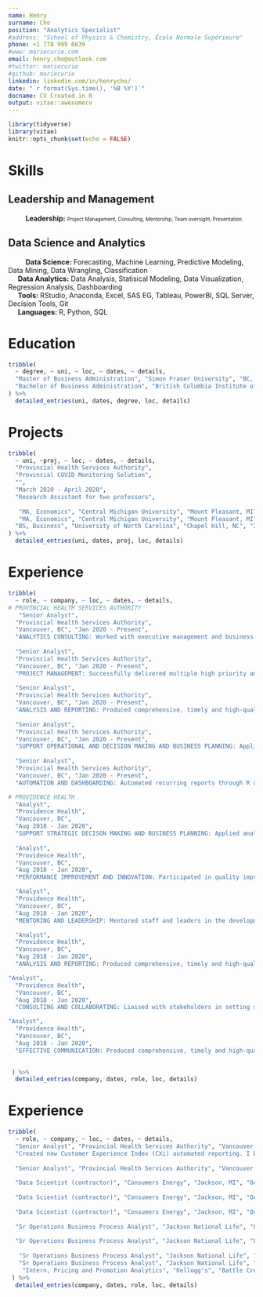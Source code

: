 ```yaml
---
name: Henry
surname: Cho
position: "Analytics Specialist"
#address: "School of Physics & Chemistry, École Normale Supérieure"
phone: +1 778 999 6639
#www: mariecurie.com
email: henry.cho@outlook.com
#twitter: mariecurie
#github: mariecurie
linkedin: linkedin.com/in/henrycho/
date: "`r format(Sys.time(), '%B %Y')`"
docname: CV Created in R
output: vitae::awesomecv
---
```



```r
library(tidyverse)
library(vitae)
knitr::opts_chunk$set(echo = FALSE)
```


# Skills  

## Leadership and Management  
|          **Leadership:** <font size = "1"> Project Management, Consulting, Mentorship, Team oversight, Presentation </font>  

## Data Science and Analytics  
|          **Data Science:** Forecasting, Machine Learning, Predictive Modeling, Data Mining, Data Wrangling, Classification  
|      **Data Analytics:** Data Analysis, Statisical Modeling, Data Visualization, Regression Analysis, Dashboarding  
|      **Tools:** RStudio, Anaconda, Excel, SAS EG, Tableau, PowerBI, SQL Server, Decision Tools, Git  
|      **Languages:** R, Python, SQL

<!--

## Data Science
* Forecasting, machine learning, data wrangling, process automation, Discrete Event Simulation, regression analysis, data quality enhancement, data visualization, classification, text mining

## Leadership

* Former non-profit board member and president, presenting information to mid-size audience, mentorship of peers, explaining technical material to non-technical audience and management, oversight of interns, change management

-->

# Education
```r
tribble(
  ~ degree, ~ uni, ~ loc, ~ dates, ~ details,
  "Master of Business Administration", "Simon Fraser University", "BC, Canada", "2021", "Estimated Completion in December 2021",
  "Bachelor of Business Administration", "British Columbia Institute of Technology", "BC, Canada", "2014", "Minor in Marketing Management & Entrepeneurship"
) %>% 
  detailed_entries(uni, dates, degree, loc, details)
```

# Projects
```r
tribble(
  ~ uni, ~proj, ~ loc, ~ dates, ~ details,
  "Provincial Health Services Authority",
  "Provincial COVID Monitoring Solution",
  "", 
  "March 2020 - April 2020",
  "Research Assistant for two professors",
  
   "MA, Economics", "Central Michigan University", "Mount Pleasant, MI", "2010 - 2012","Taught undergraduate Microeconomics",
   "MA, Economics", "Central Michigan University", "Mount Pleasant, MI", "2010 - 2012","Master's paper: Fare or Foul: The effects of public transit fare increases on auto fatalities",
  "BS, Business", "University of North Carolina", "Chapel Hill, NC", "2002 - 2006","Minor: Anthropology"
) %>% 
  detailed_entries(uni, dates, proj, loc, details)
```

# Experience
```r
tribble(
  ~ role, ~ company, ~ loc, ~ dates, ~ details,
# PROVINCIAL HEALTH SERVICES AUTHORITY
   "Senior Analyst", 
  "Provincial Health Services Authority", 
  "Vancouver, BC", "Jan 2020 - Present", 
  "ANALYTICS CONSULTING: Worked with executive management and business leaders acting as an expert advisor providing analytical support such as performance   improvement, modeling, operatonal and business process improvement, data collecting and utilization. Familiar with presentating information to an executive audience and comfortable explaining technical material to a non-technical audience. Provided mentorship to peers and directly oversaw our department's interns. ",
  
  "Senior Analyst", 
  "Provincial Health Services Authority", 
  "Vancouver, BC", "Jan 2020 - Present", 
  "PROJECT MANAGEMENT: Successfully delivered multiple high priority and high visibilty projects on time pulling together resources from across the province at different health authorities. In 3 weeks I developed and deployed a COVID tool to directly inform Bonnie Henry's Provincial Repsonse. In 4 weeks I developed a surgical tool at the provincial level to directly support the surgical planning for all the Health Authorities.",
  
  "Senior Analyst", 
  "Provincial Health Services Authority", 
  "Vancouver, BC", "Jan 2020 - Present", 
  "ANALYSIS AND REPORTING: Produced comprehensive, timely and high-quality analysis, reports and analysis for use by stakeholders and/or members of the senior leadership team, along with presentation of statistical, clinical and financial data. Incorporated analytical, business and data management assessment skills and methodology to achieve a thorough understanding of the related analytical and business processes and tools.",
  
  "Senior Analyst",
  "Provincial Health Services Authority",
  "Vancouver, BC", "Jan 2020 - Present",
  "SUPPORT OPERATIONAL AND DECISION MAKING AND BUSINESS PLANNING: Applied analytical, business and data management skills to achieve a comprehensive multilayered understanding of the business process. Provided application and analysis of appropriate statistical test to information as well as expert assessment of data quality and validation. Using a Monte Carlo simulation, I was able to simUlate the impact on the surgical waitlist given changes in the various inputs relating to the Provincial Surgical Restart Plan.",
  
  "Senior Analyst",
  "Provincial Health Services Authority",
  "Vancouver, BC", "Jan 2020 - Present",
  "AUTOMATION AND DASHBOARDING: Automated recurring reports through R and led the team transition to a pull reporting model by developing self serve analystics tools such as dashboards using PowerBi.",

# PROVIDENCE HEALTH
  "Analyst",
  "Providence Health",
  "Vancouver, BC",
  "Aug 2018 - Jan 2020",
  "SUPPORT STRATEGIC DECISON MAKING AND BUSINESS PLANNING: Applied analytical, business and data management skills to achieve a comprehensive multilayered understanding of the business process. Provided application and analysis of appropriate statistical test to information as well as expert assessment of data quality and validation. Supported multiple portfolios including Corporate, ED, Medicine, ICU and Rehabilitation in addition to patient flow.  Other portfolios supported in a lesser capacity include Maternity, Substance Use and Mental Health.",
  
  "Analyst",
  "Providence Health",
  "Vancouver, BC",
  "Aug 2018 - Jan 2020",
  "PERFORMANCE IMPROVEMENT AND INNOVATION: Participated in quality improvement and utilization management activities by monitoring process through timely analysis, and the interpretation of information acting on opportunities to improve operational effectiveness and efficiency.  Identified opportunities for improvement in the data and business processes while collaborating with stakeholders to ensure that workable pragmatic solutions are developed.",

  "Analyst",
  "Providence Health",
  "Vancouver, BC",
  "Aug 2018 - Jan 2020",
  "MENTORING AND LEADERSHIP: Mentored staff and leaders in the development of skills to improve their understanding of the range of analytical matters, processes, reporting and system requirements. Monitored operational capacity of staff and ensured that all service and technical standards are met. Provided technical and business guidance across organization wide projects including the development, implementation, monitoring and evaluation of project plans and deliverables.",

  "Analyst",
  "Providence Health",
  "Vancouver, BC",
  "Aug 2018 - Jan 2020",
  "ANALYSIS AND REPORTING: Produced comprehensive, timely and high-quality analysis, reports and analysis for use by stakeholders and/or members of the senior leadership team, along with presentation of statistical, clinical and financial data. Incorporated analytical, business and data management assessment skills and methodology to achieve a thorough understanding of the related analytical and business processes and tools.",

"Analyst",
  "Providence Health",
  "Vancouver, BC",
  "Aug 2018 - Jan 2020",
  "CONSULTING AND COLLABORATING: Liaised with stakeholders in setting short- and long-term objectives and identifying opportunities. Collaborated with other health authorities on various site level and province wide projects with a focus on reporting and performance improvement. Built positive working relationships throughout the organization in order to ensure successful outcomes and mutual beneficial partnerships.",

"Analyst",
  "Providence Health",
  "Vancouver, BC",
  "Aug 2018 - Jan 2020",
  "EFFECTIVE COMMUNICATION: Produced comprehensive, timely and high-quality analysis, reports and analysis for use by stakeholders and/or members of the senior leadership team, along with presentation of statistical, clinical and financial data. Incorporated analytical, business and data management assessment skills and methodology to achieve a thorough understanding of the related analytical and business processes and tools.",
  

 ) %>% 
  detailed_entries(company, dates, role, loc, details)
```

# Experience
```r
tribble(
  ~ role, ~ company, ~ loc, ~ dates, ~ details,
  "Senior Analyst", "Provincial Health Services Authority", "Vancouver, BC", "Jan 2020 - Present",
  "Created new Customer Experience Index (CXi) automated reporting. I brought together transactions and survey responses from our web, call center and field channels from disparate sources and created the data architecture in SQL Server for storing the data. I developed code to calculate CXi across different levels of aggregation, create backups and automatically detect data quality issues.",
  
  "Senior Analyst", "Provincial Health Services Authority", "Vancouver, BC", "Jan 2020 - Present", "Developing Machine Learning process to classify incoming phone caller intent utilizing Naive Bayes.",
  
  "Data Scientist (contractor)", "Consumers Energy", "Jackson, MI", "Oct 2018 - Present", "Utilized various machine learning and statistical techniques to support analytical projects, such as k-modes classification, naive bayes, CART, anomaly detection and feature reduction.",
  
  "Data Scientist (contractor)", "Consumers Energy", "Jackson, MI", "Oct 2018 - Present", "Evaluated department's call center forecasting and provided recommended improvements in modeling methodology and benchmarking.",
  
  "Data Scientist (contractor)", "Consumers Energy", "Jackson, MI", "Oct 2018 - Present", "Discovered and remediated many data quality issues, teaching the team best practices for ensuring quality and catching errors.",
  
  "Sr Operations Business Process Analyst", "Jackson National Life", "Lansing, MI", "Mar 2012 - Sep 2018", "Learned and implemented machine learning and statistical processes, including: anomaly detection, force-directed network visualization, logistic regression, exponential smoothing, unobserved component models, automatic dimension reduction and variable selection, text mining, decision trees and fuzzy matching.",
  
  "Sr Operations Business Process Analyst", "Jackson National Life", "Lansing, MI", "Mar 2012 - Sep 2018", "Created automated forecasting system with semi-supervised machine learning umbrella to automate model parameterization. Forecasts are generated using Unobserved Component Modeling implemented with SAS PROC UCM.",
  
   "Sr Operations Business Process Analyst", "Jackson National Life", "Lansing, MI", "Mar 2012 - Sep 2018", "Connected to and queried directly from production DB2 databases using SAS SQL.",
   "Sr Operations Business Process Analyst", "Jackson National Life", "Lansing, MI", "Mar 2012 - Sep 2018", "Used discrete event simulation (R's simmer package) to predict the effect of various staffing strategies on Operations KPIs.",
    "Intern, Pricing and Promotion Analytics", "Kellogg's", "Battle Creek, MI", "May 2011 - Mar 2012", "Contributed to Kellogg's marketing and sales strategies, including optimal feature price, display partners and expected promotion lift."
 ) %>% 
  detailed_entries(company, dates, role, loc, details)
```


